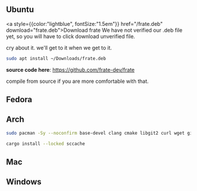 

## Ubuntu


<a style={{color:"lightblue", fontSize:"1.5em"}} href="/frate.deb" download="frate.deb">Download frate</a>
We have not verified our .deb file yet, 
so you will have to click download unverified file.

cry about it. we'll get to it when we get to it.
```bash copy
sudo apt install ~/Downloads/frate.deb

```
**source code here**:
https://github.com/frate-dev/frate

compile from source if you are more comfortable with that.


## Fedora

## Arch
```bash copy
sudo pacman -Sy --noconfirm base-devel clang cmake libgit2 curl wget git rustup cargo

cargo install --locked sccache
```
## Mac

## Windows
